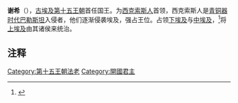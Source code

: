 {{Pharaoh Infobox | 
    Name=谢希 | 
    Image=|
Caption=|
ImageSize=|
  Alt=|
NomenHiero= |
Nomen=| 
PrenomenHiero=  |
Prenomen= | 
Golden= |
Nebty | 
Horus=  | 
GoldenHiero= |
NebtyHiero=  |
HorusHiero=  | 
Reign=|
Dynasty=[[第十五王朝|第十五王朝]] |
Coregency=|
Predecessor=？|
Successor=[[雅库布赫|雅库布赫]]|
Spouse=|
children=|
Father=|
Mother=| 
Born=|
Died=|
Burial=|
Monuments=}}

'''谢希'''（{{lang-en|Salitis}}），[[古埃及|古埃及]][[埃及第十五王朝|第十五王朝]]首任国王。为[[西克索斯人|西克索斯人]]首领，西克索斯人是[[青铜器时代|青铜器时代]][[巴勒斯坦|巴勒斯坦]]入侵者，他们逐渐侵袭埃及，强占王位。占领[[下埃及|下埃及]]与[[中埃及|中埃及]]，<ref>{{Cite web |url=http://www.touregypt.net/15dyn01.htm |title=存档副本 |accessdate=2012-04-12 |archive-date=2012-05-12 |archive-url=https://web.archive.org/web/20120512173343/http://www.touregypt.net/15dyn01.htm |dead-url=no }}</ref>将[[上埃及|上埃及]]由其诸侯来统治。

==注释==
<references/>

{{Pharaoh | Prev=？| Dynasty=[[埃及第十五王朝|第十五王朝]] | Next=[[雅库布赫|雅库布赫]]}}


{{著名埃及统治者}}

[[Category:第十五王朝法老|Category:第十五王朝法老]]
[[Category:開國君主|Category:開國君主]]